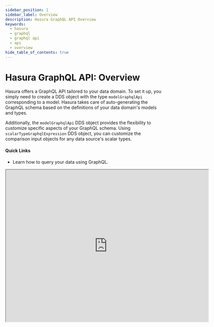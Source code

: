 ```yaml
---
sidebar_position: 1
sidebar_label: Overview
description: Hasura GraphQL API Overview
keywords:
  - hasura
  - graphql
  - graphql api
  - api
  - overview
hide_table_of_contents: true
---
```



# Hasura GraphQL API: Overview

<div className="overview-header">
  <div className="overview-text">
    <p>
      Hasura offers a GraphQL API tailored to your data domain. To set it up, you simply need to create a DDS object with the
      type <code>modelGraphqlApi</code> corresponding to a model. Hasura takes care of auto-generating the GraphQL schema based on the
      definitions of your data domain's models and types.
    </p>
    <p>
      Additionally, the <code>modelGraphqlApi</code> DDS object provides the
      flexibility to customize specific aspects of your GraphQL schema. Using <code>scalarTypeGraphqlExpression</code> DDS object, you
      can customize the comparison input objects for any data source's scalar types.
    </p>
    <h4>Quick Links</h4>
    <ul>
      <li>
        <VersionedLink to="/graphql-api/queries/">Learn how to query your data using GraphQL.</VersionedLink>
      </li>
    </ul>

  </div>
  <iframe
  src="https://drive.google.com/file/d/1cW1JgsHFMXphCr7C14POIJ-bPLcBuYes/preview"
  width="640"
  height="480"
  allow="autoplay"
/>
 {/* <iframe
        src="https://www.youtube.com/embed/9vZeQ5tHiQo"
        frameBorder="0"
        allow="accelerometer; autoplay; encrypted-media; gyroscope; picture-in-picture"
        allowFullScreen
      /> */}
</div>

<div className="overview-gallery">
  <VersionedLink to="/graphql-api/queries/#fetch-list-of-objects">
    <div className="card">
      <h3>Query by a GraphQL type</h3>
      <p>Learn how to query by a GraphQL type using a simple, intuitive syntax.</p>
    </div>
  </VersionedLink>
  <VersionedLink to="/graphql-api/queries/##fetch-an-object-using-its-primary-key">
    <div className="card">
      <h3>Query by primary key (PK)</h3>
      <p>Return only the single result you want using a PK query.</p>
    </div>
  </VersionedLink>
  <VersionedLink to="/graphql-api/queries/#fetch-list-of-objects-with-pagination">
    <div className="card">
      <h3>Query with pagination</h3>
      <p>Quickly and easily return only a subset of your data using pagination.</p>
    </div>
  </VersionedLink>
</div>
